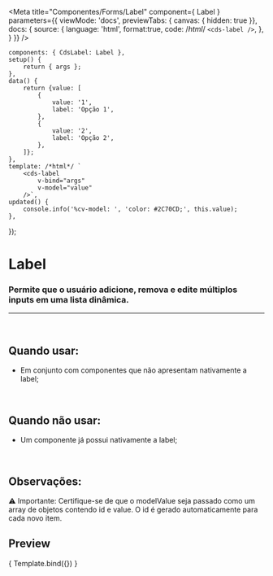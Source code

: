 
<Meta
	title="Componentes/Forms/Label"
	component={ Label }
	parameters={{
		viewMode: 'docs',
		previewTabs: { canvas: { hidden: true }},
		docs: {
			source: {
				language: 'html',
				format:true,
				code: /*html*/ 
`<cds-label />`,
			},
		}
	}}
/>

	components: { CdsLabel: Label },
	setup() {
		return { args };
	},
	data() {
		return {value: [
			{
				value: '1',
				label: 'Opção 1',
			},
			{
				value: '2',
				label: 'Opção 2',
			},
		]};
	},
	template: /*html*/ `
		<cds-label
			v-bind="args"
			v-model="value"
		/>`,
	updated() {
		console.info('%cv-model: ', 'color: #2C70CD;', this.value);
	},
});


# Label

### Permite que o usuário adicione, remova e edite múltiplos inputs em uma lista dinâmica.
---
<br />

## Quando usar:
- Em conjunto com componentes que não apresentam nativamente a label;

<br />

## Quando não usar:
- Um componente já possui nativamente a label;

<br />

## Observações:
⚠️ Importante: Certifique-se de que o modelValue seja passado como um array de objetos contendo id e value. O id é gerado automaticamente para cada novo item.

## Preview

<Canvas>
	<Story
		name="Label"
		args={{
			required: false,
			fluid: false,
			for: 'input-id',
			text: 'Label',
			tooltip: '',
			tooltipIcon: 'info-outline',
			supportLink: '',
			supportLinkUrl: '',
		}}
	>
		{ Template.bind({}) }
	</Story>
</Canvas>

<ArgsTable story="Label" />
